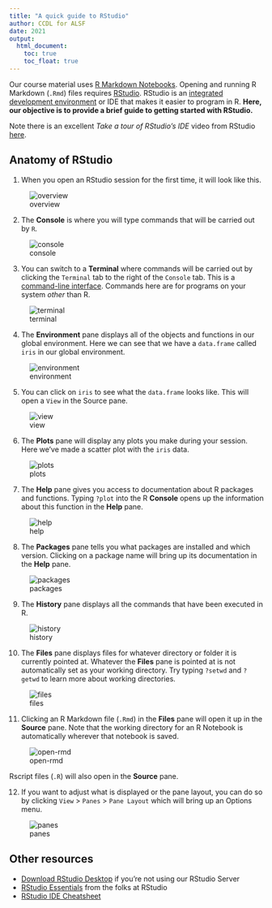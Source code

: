 ```yaml
---
title: "A quick guide to RStudio"
author: CCDL for ALSF
date: 2021
output:
  html_document:
    toc: true
    toc_float: true
---
```


Our course material uses [R Markdown Notebooks](https://bookdown.org/yihui/rmarkdown/notebook.html).
Opening and running R Markdown (`.Rmd`) files requires [RStudio](https://www.rstudio.com/products/RStudio/).
RStudio is an [integrated development environment](https://en.wikipedia.org/wiki/Integrated_development_environment) or IDE that makes it easier to program in R.
**Here, our objective is to provide a brief guide to getting started with RStudio.**

Note there is an excellent _Take a tour of RStudio’s IDE_ video from RStudio [here](https://www.rstudio.com/products/rstudio/).

## Anatomy of RStudio

1. When you open an RStudio session for the first time, it will look like this.

![overview](screenshots/00-rstudio.png)

2. The **Console** is where you will type commands that will be carried out by `R`.

![console](screenshots/01-console.png)

3. You can switch to a **Terminal** where commands will be carried out by clicking the `Terminal` tab to the right of the `Console` tab.
This is a [command-line interface](https://en.wikipedia.org/wiki/Command-line_interface).
Commands here are for programs on your system _other_ than R.

![terminal](screenshots/02-terminal.png)

4. The **Environment** pane displays all of the objects and functions in our global environment.
Here we can see that we have a `data.frame` called `iris` in our global environment.

![environment](screenshots/03-environment.png)

5. You can click on `iris` to see what the `data.frame` looks like.
This will open a `View` in the Source pane.

![view](screenshots/04-view.png)

6. The **Plots** pane will display any plots you make during your session.
Here we've made a scatter plot with the `iris` data.

![plots](screenshots/05-plots.png)

7. The **Help** pane gives you access to documentation about R packages and functions.
Typing `?plot` into the R **Console**  opens up the information about this function in the **Help** pane.

![help](screenshots/06-help.png)

8. The **Packages** pane tells you what packages are installed and which version.
Clicking on a package name will bring up its documentation in the **Help** pane.

![packages](screenshots/07-packages.png)

9. The **History** pane displays all the commands that have been executed in R.

![history](screenshots/08-history.png)

10. The **Files** pane displays files for whatever directory or folder it is currently pointed at.
Whatever the **Files** pane is pointed at is not automatically set as your working directory.
Try typing `?setwd` and `?getwd` to learn more about working directories.

![files](screenshots/09-files.png)

11. Clicking an R Markdown file (`.Rmd`) in the **Files** pane will open it up in the **Source** pane.
Note that the working directory for an R Notebook is automatically wherever that notebook is saved.

![open-rmd](screenshots/10-open_rmd.png)

Rscript files (`.R`) will also open in the **Source** pane.

12. If you want to adjust what is displayed or the pane layout, you can do so by clicking `View` > `Panes` > `Pane Layout` which will bring up an Options menu.

![panes](screenshots/11-pane_layout.png)


## Other resources

* [Download RStudio Desktop](https://www.rstudio.com/products/rstudio/#Desktop) if you're not using our RStudio Server
* [RStudio Essentials](https://resources.rstudio.com/) from the folks at RStudio
* [RStudio IDE Cheatsheet](https://resources.rstudio.com/rstudio-cheatsheets/rstudio-ide-cheat-sheet)
